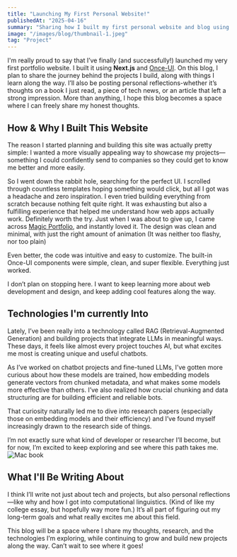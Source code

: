 ```yaml
---
title: "Launching My First Personal Website!"
publishedAt: "2025-04-16"
summary: "Sharing how I built my first personal website and blog using Next.js and Once-UI."
image: "/images/blog/thumbnail-1.jpeg"
tag: "Project"
---
```


I'm really proud to say that I’ve finally (and successfully!) launched my very first portfolio website. 
I built it using **Next.js** and [Once-UI](https://once-ui.com/).
On this blog, I plan to share the journey behind the projects I build, along with things I learn along the way.
I’ll also be posting personal reflections-whether it’s thoughts on a book I just read, a piece of tech news, or an article that left a strong impression.
More than anything, I hope this blog becomes a space where I can freely share my honest thoughts.

## How & Why I Built This Website

The reason I started planning and building this site was actually pretty simple:
I wanted a more visually appealing way to showcase my projects—something I could confidently send to companies so they could get to know me better and more easily.

So I went down the rabbit hole, searching for the perfect UI.
I scrolled through countless templates hoping something would click, but all I got was a headache and zero inspiration.
I even tried building everything from scratch because nothing felt quite right. It was exhausting but also a fulfilling experience that helped me understand how web apps actually work. Definitely worth the try.
Just when I was about to give up, I came across [Magic Portfolio](https://github.com/once-ui-system/magic-portfolio), and instantly loved it.
The design was clean and minimal, with just the right amount of animation (It was neither too flashy, nor too plain)

Even better, the code was intuitive and easy to customize. The built-in Once-UI components were simple, clean, and super flexible. Everything just worked.

I don’t plan on stopping here. I want to keep learning more about web development and design, and keep adding cool features along the way.

## Technologies I'm currently Into

Lately, I’ve been really into a technology called RAG (Retrieval-Augmented Generation) and building projects that integrate LLMs in meaningful ways.
These days, it feels like almost every project touches AI, but what excites me most is creating unique and useful chatbots.

As I’ve worked on chatbot projects and fine-tuned LLMs, I’ve gotten more curious about how these models are trained, how embedding models generate vectors from chunked metadata, and what makes some models more effective than others.
I’ve also realized how crucial chunking and data structuring are for building efficient and reliable bots.

That curiosity naturally led me to dive into research papers (especially those on embedding models and their efficiency) and I’ve found myself increasingly drawn to the research side of things.

I’m not exactly sure what kind of developer or researcher I’ll become, but for now, I’m excited to keep exploring and see where this path takes me.
![Mac book](/images/blog/thumbnail-1.jpeg)

## What I'll Be Writing About

I think I’ll write not just about tech and projects, but also personal reflections—like why and how I got into computational linguistics. (Kind of like my college essay, but hopefully way more fun.)
It’s all part of figuring out my long-term goals and what really excites me about this field.

This blog will be a space where I share my thoughts, research, and the technologies I’m exploring, while continuing to grow and build new projects along the way.
Can’t wait to see where it goes!
